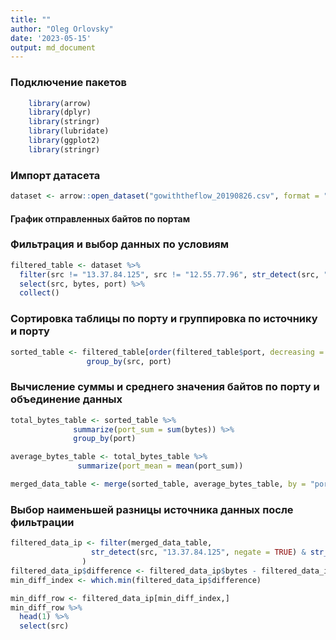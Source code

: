 ```yaml
---
title: ""
author: "Oleg Orlovsky"
date: '2023-05-15'
output: md_document
---
```


### Подключение пакетов
```r
    library(arrow)
    library(dplyr)
    library(stringr)
    library(lubridate)
    library(ggplot2)
    library(stringr)
```

### Импорт датасета
```r
dataset <- arrow::open_dataset("gowiththeflow_20190826.csv", format = "csv", schema = schema(timestamp=int64(),src=utf8(),dst=utf8(),port=uint32(),bytes=uint32()))

```

#### График отправленных байтов по портам



### Фильтрация и выбор данных по условиям
```r
filtered_table <- dataset %>%
  filter(src != "13.37.84.125", src != "12.55.77.96", str_detect(src, "^((12|13|14)\\.)") & !str_detect(dst, "^((12|13|14)\\.)")) %>%
  select(src, bytes, port) %>%
  collect()
```

### Сортировка таблицы по порту и группировка по источнику и порту
```r
sorted_table <- filtered_table[order(filtered_table$port, decreasing = TRUE), ] %>% 
                 group_by(src, port)
```


### Вычисление суммы и среднего значения байтов по порту и объединение данных
```r
total_bytes_table <- sorted_table %>% 
              summarize(port_sum = sum(bytes)) %>% 
              group_by(port)

average_bytes_table <- total_bytes_table %>% 
               summarize(port_mean = mean(port_sum))

merged_data_table <- merge(sorted_table, average_bytes_table, by = "port")
```

### Выбор наименьшей разницы источника данных после фильтрации
```r
filtered_data_ip <- filter(merged_data_table, 
                  str_detect(src, "13.37.84.125", negate = TRUE) & str_detect(src, "12.55.77.96", negate = TRUE)
                )
filtered_data_ip$difference <- filtered_data_ip$bytes - filtered_data_ip$port_mean
min_diff_index <- which.min(filtered_data_ip$difference)

min_diff_row <- filtered_data_ip[min_diff_index,]
min_diff_row %>% 
  head(1) %>%
  select(src)
```

